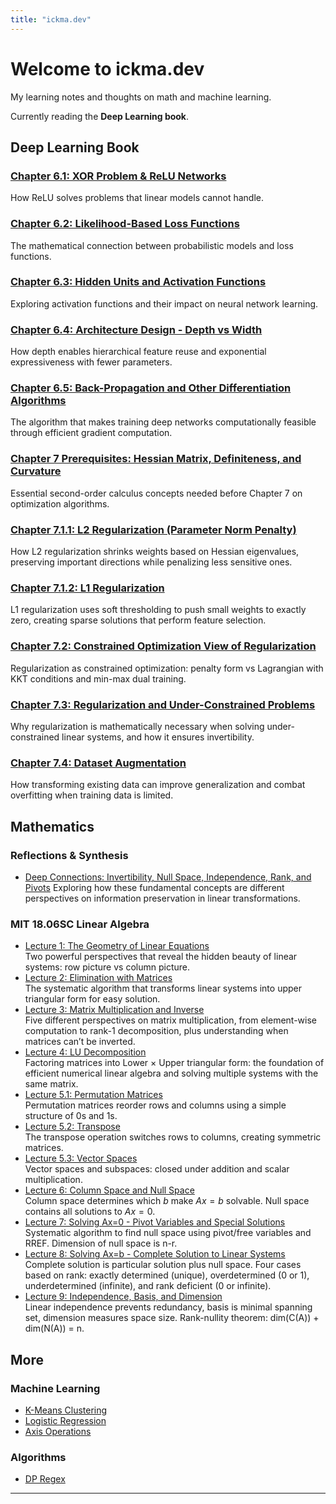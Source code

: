 ```yaml
---
title: "ickma.dev"
---
```


# Welcome to ickma.dev

My learning notes and thoughts on math and machine learning.

Currently reading the **Deep Learning book**.

## Deep Learning Book

### [Chapter 6.1: XOR Problem & ReLU Networks](ML/xor-deep-learning.ipynb)
How ReLU solves problems that linear models cannot handle.

### [Chapter 6.2: Likelihood-Based Loss Functions](ML/likelihood-loss-functions.ipynb)
The mathematical connection between probabilistic models and loss functions.

### [Chapter 6.3: Hidden Units and Activation Functions](ML/activation-functions.qmd)
Exploring activation functions and their impact on neural network learning.

### [Chapter 6.4: Architecture Design - Depth vs Width](ML/architecture-design.qmd)
How depth enables hierarchical feature reuse and exponential expressiveness with fewer parameters.

### [Chapter 6.5: Back-Propagation and Other Differentiation Algorithms](ML/backpropagation.qmd)
The algorithm that makes training deep networks computationally feasible through efficient gradient computation.

### [Chapter 7 Prerequisites: Hessian Matrix, Definiteness, and Curvature](ML/hessian-prerequisites.ipynb)
Essential second-order calculus concepts needed before Chapter 7 on optimization algorithms.

### [Chapter 7.1.1: L2 Regularization (Parameter Norm Penalty)](ML/l2-regularization.qmd)
How L2 regularization shrinks weights based on Hessian eigenvalues, preserving important directions while penalizing less sensitive ones.

### [Chapter 7.1.2: L1 Regularization](ML/l1-regularization.qmd)
L1 regularization uses soft thresholding to push small weights to exactly zero, creating sparse solutions that perform feature selection.

### [Chapter 7.2: Constrained Optimization View of Regularization](ML/constrained-optimization-regularization.qmd)
Regularization as constrained optimization: penalty form vs Lagrangian with KKT conditions and min-max dual training.

### [Chapter 7.3: Regularization and Under-Constrained Problems](ML/regularization-underconstrained.qmd)
Why regularization is mathematically necessary when solving under-constrained linear systems, and how it ensures invertibility.

### [Chapter 7.4: Dataset Augmentation](ML/dataset-augmentation.qmd)
How transforming existing data can improve generalization and combat overfitting when training data is limited.

## Mathematics

### Reflections & Synthesis
- [Deep Connections: Invertibility, Null Space, Independence, Rank, and Pivots](Math/reflections/mit1806-invertibility-connections.qmd)
  Exploring how these fundamental concepts are different perspectives on information preservation in linear transformations.

### MIT 18.06SC Linear Algebra
- [Lecture 1: The Geometry of Linear Equations](Math/MIT18.06/mit1806-lecture1-geometry.ipynb)  
  Two powerful perspectives that reveal the hidden beauty of linear systems: row picture vs column picture.
- [Lecture 2: Elimination with Matrices](Math/MIT18.06/mit1806-lecture2-elimination.qmd)  
  The systematic algorithm that transforms linear systems into upper triangular form for easy solution.
- [Lecture 3: Matrix Multiplication and Inverse](Math/MIT18.06/mit1806-lecture3-multiplication.qmd)  
  Five different perspectives on matrix multiplication, from element-wise computation to rank-1 decomposition, plus understanding when matrices can't be inverted.
- [Lecture 4: LU Decomposition](Math/MIT18.06/mit1806-lecture4-lu-decomposition.ipynb)  
  Factoring matrices into Lower × Upper triangular form: the foundation of efficient numerical linear algebra and solving multiple systems with the same matrix.
- [Lecture 5.1: Permutation Matrices](Math/MIT18.06/mit1806-lecture5-permutations.qmd)  
  Permutation matrices reorder rows and columns using a simple structure of 0s and 1s.
- [Lecture 5.2: Transpose](Math/MIT18.06/mit1806-lecture5-2-transpose.qmd)  
  The transpose operation switches rows to columns, creating symmetric matrices.
- [Lecture 5.3: Vector Spaces](Math/MIT18.06/mit1806-lecture5-3-spaces.qmd)  
  Vector spaces and subspaces: closed under addition and scalar multiplication.
- [Lecture 6: Column Space and Null Space](Math/MIT18.06/mit1806-lecture6-column-null-space.qmd)  
  Column space determines which $b$ make $Ax = b$ solvable. Null space contains all solutions to $Ax = 0$.
- [Lecture 7: Solving Ax=0 - Pivot Variables and Special Solutions](Math/MIT18.06/mit1806-lecture7-solving-ax-0.qmd)  
  Systematic algorithm to find null space using pivot/free variables and RREF. Dimension of null space is n-r.
- [Lecture 8: Solving Ax=b - Complete Solution to Linear Systems](Math/MIT18.06/mit1806-lecture8-solving-ax-b.qmd)  
  Complete solution is particular solution plus null space. Four cases based on rank: exactly determined (unique), overdetermined (0 or 1), underdetermined (infinite), and rank deficient (0 or infinite).
- [Lecture 9: Independence, Basis, and Dimension](Math/MIT18.06/mit1806-lecture9-independence-basis-dimension.qmd)  
  Linear independence prevents redundancy, basis is minimal spanning set, dimension measures space size. Rank-nullity theorem: dim(C(A)) + dim(N(A)) = n.

## More

### Machine Learning
- [K-Means Clustering](ML/kmeans.ipynb)
- [Logistic Regression](ML/logistic_regression.qmd)
- [Axis Operations](ML/axis.qmd)

### Algorithms
- [DP Regex](Algorithm/dp_regex.qmd)

---
